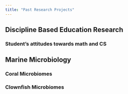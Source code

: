 ```yaml
---
title: "Past Research Projects"
---
```


## **D**iscipline **B**ased **E**ducation **R**esearch

### Student's attitudes towards math and CS

## Marine Microbiology

### Coral Microbiomes

### Clownfish Microbiomes